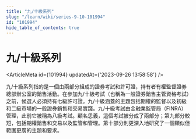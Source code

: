 ```yaml
---
title: "九/十級系列"
slug: "/learn/wiki/series-9-10-101994"
id: "101994"
hide_table_of_contents: true
---
```



# 九/十級系列

<ArticleMeta id={101994} updatedAt={'2023-09-26 13:58:58'} />
<div className='border-solid border-b border-t-0 my-4 border-[var(--ifm-color-gray-300)]' />

九/十級系列指的是一個由兩部分組成的證券考試和許可證，持有者有權監督證券總部辦公室的銷售活動。在參加九/十級考試（也稱為一般證券銷售主管資格考試）之前，候選人必須持有七級許可證。九/十級涵蓋的主題包括期權的監督以及初級和二級市場的一般證券銷售和交易實踐。九/十級考試由金融業監管局（FINRA）管理，此前它被稱為八級考試。顧名思義，這個考試被分成了兩部分；第九部分較短，包括期權銷售和交易以及監管和管理。第十部分則更深入地研究了一個類似但範圍更廣的主題和要求。
